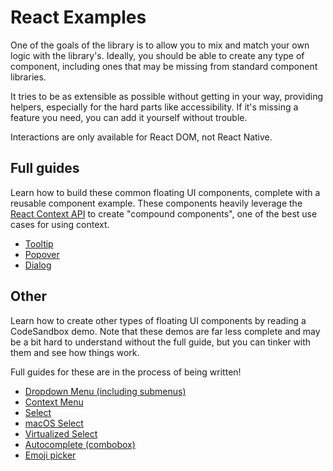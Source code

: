 
# React Examples

One of the goals of the library is to allow you to mix and match
your own logic with the library's. Ideally, you should be able to
create any type of component, including ones that may be missing
from standard component libraries.

It tries to be as extensible as possible without getting in your
way, providing helpers, especially for the hard parts like
accessibility. If it's missing a feature you need, you can add it
yourself without trouble.

<Notice>
  Interactions are only available for React DOM, not React
  Native.
</Notice>

## Full guides

Learn how to build these common floating UI components, complete
with a reusable component example. These components heavily
leverage the
[React Context API](https://beta.reactjs.org/apis/react/useContext)
to create "compound components", one of the best use cases for
using context.

- [Tooltip](/docs/tooltip)
- [Popover](/docs/popover)
- [Dialog](/docs/dialog)

## Other

Learn how to create other types of floating UI components by
reading a CodeSandbox demo. Note that these demos are far less
complete and may be a bit hard to understand without the full
guide, but you can tinker with them and see how things work.

<Notice gap="below">
  Full guides for these are in the process of being written!
</Notice>

- [Dropdown Menu (including submenus)](https://codesandbox.io/s/admiring-lamport-5wt3yg?file=/src/DropdownMenu.tsx)
- [Context Menu](https://codesandbox.io/s/trusting-rui-2duieo?file=/src/ContextMenu.tsx)
- [Select](https://codesandbox.io/s/gallant-sea-rcg43b?file=/src/Select.tsx)
- [macOS Select](https://codesandbox.io/s/shy-snowflake-kp6479?file=/src/Select.tsx)
- [Virtualized Select](https://codesandbox.io/s/l10rjs?file=/src/App.tsx)
- [Autocomplete (combobox)](https://codesandbox.io/s/fragrant-water-bsuirj?file=/src/App.tsx)
- [Emoji picker](https://codesandbox.io/s/nameless-glade-kz3pfc?file=/src/App.tsx)
